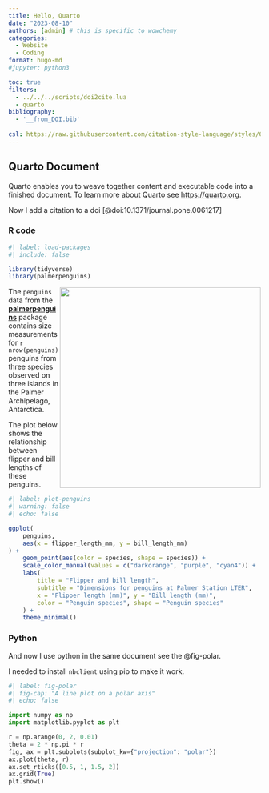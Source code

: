 ```yaml
---
title: Hello, Quarto
date: "2023-08-10"
authors: [admin] # this is specific to wowchemy
categories: 
  - Website
  - Coding
format: hugo-md
#jupyter: python3

toc: true
filters:
  - ../../../scripts/doi2cite.lua
  - quarto
bibliography:
  - '__from_DOI.bib'
  
csl: https://raw.githubusercontent.com/citation-style-language/styles/0749a19b8306f2e8dcb9bf1a2e3a6992666030ac/nature.csl
---
```




## Quarto Document

Quarto enables you to weave together content and executable code into a finished document. To learn more about Quarto see <https://quarto.org>.

Now I add a citation to a doi [@doi:10.1371/journal.pone.0061217] 

### R code

```r
#| label: load-packages
#| include: false

library(tidyverse)
library(palmerpenguins)
```

![](https://raw.githubusercontent.com/quarto-dev/quarto-web/main/docs/get-started/hello/rstudio/lter_penguins.png){style="float:right;" fig-alt="Illustration of three species of Palmer Archipelago penguins: Chinstrap, Gentoo, and Adelie. Artwork by @allison_horst." width="401"}

The `penguins` data from the [**palmerpenguins**](https://allisonhorst.github.io/palmerpenguins "palmerpenguins R package") package contains size measurements for `r nrow(penguins)` penguins from three species observed on three islands in the Palmer Archipelago, Antarctica.

The plot below shows the relationship between flipper and bill lengths of these penguins.

```r
#| label: plot-penguins
#| warning: false
#| echo: false

ggplot(
    penguins,
    aes(x = flipper_length_mm, y = bill_length_mm)
) +
    geom_point(aes(color = species, shape = species)) +
    scale_color_manual(values = c("darkorange", "purple", "cyan4")) +
    labs(
        title = "Flipper and bill length",
        subtitle = "Dimensions for penguins at Palmer Station LTER",
        x = "Flipper length (mm)", y = "Bill length (mm)",
        color = "Penguin species", shape = "Penguin species"
    ) +
    theme_minimal()
```


### Python

And now I use python in the same document see the @fig-polar.

::: {.callout-note}
I needed to install `nbclient` using pip to make it work.
:::

```python
#| label: fig-polar
#| fig-cap: "A line plot on a polar axis"
#| echo: false

import numpy as np
import matplotlib.pyplot as plt

r = np.arange(0, 2, 0.01)
theta = 2 * np.pi * r
fig, ax = plt.subplots(subplot_kw={"projection": "polar"})
ax.plot(theta, r)
ax.set_rticks([0.5, 1, 1.5, 2])
ax.grid(True)
plt.show()
```

